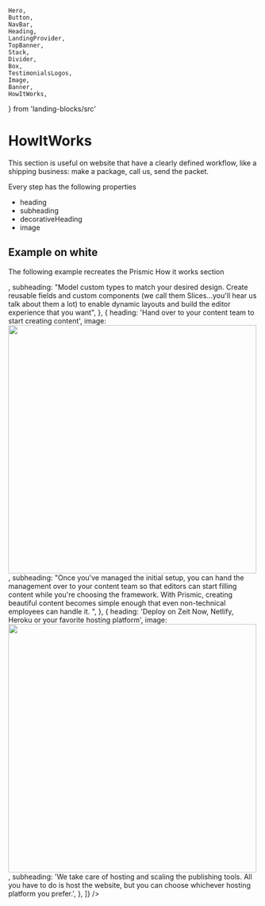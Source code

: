     Hero,
    Button,
    NavBar,
    Heading,
    LandingProvider,
    TopBanner,
    Stack,
    Divider,
    Box,
    TestimonialsLogos,
    Image,
    Banner,
    HowItWorks,
} from 'landing-blocks/src'

# HowItWorks

This section is useful on website that have a clearly defined workflow, like a shipping business: make a package, call us, send the packet.

Every step has the following properties

-   heading
-   subheading
-   decorativeHeading
-   image

## Example on white

The following example recreates the Prismic How it works section

<Playground iframe>
    <LandingProvider primary='#FF593D'>
        <HowItWorks
            heading='How Prismic works'
            subheading='A tool built to allow your content, design, and development teams to produce a finished product that they can all be proud of.'
            steps={[
                {
                    heading: 'Model your editor',
                    image: <img width='500px' src='/prismic/step1.jpg' />,
                    subheading:
                        "Model custom types to match your desired design. Create reusable fields and custom components (we call them Slices...you'll hear us talk about them a lot) to enable dynamic layouts and build the editor experience that you want",
                },
                {
                    heading:
                        'Hand over to your content team to start creating content',
                    image: <img width='500px' src='/prismic/step2.jpg' />,
                    subheading:
                        "Once you've managed the initial setup, you can hand the management over to your content team so that editors can start filling content while you're choosing the framework. With Prismic, creating beautiful content becomes simple enough that even non-technical employees can handle it. ",
                },
                {
                    heading:
                        'Deploy on Zeit Now, Netlify, Heroku or your favorite hosting platform',
                    image: <img width='500px' src='/prismic/step3.png' />,
                    subheading:
                        'We take care of hosting and scaling the publishing tools. All you have to do is host the website, but you can choose whichever hosting platform you prefer.',
                },
            ]}
        />
    </LandingProvider>
</Playground>

